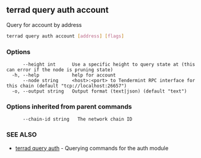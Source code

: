 ## terrad query auth account

Query for account by address

```sh Terrad
terrad query auth account [address] [flags]
```

### Options

```
      --height int      Use a specific height to query state at (this can error if the node is pruning state)
  -h, --help            help for account
      --node string     <host>:<port> to Tendermint RPC interface for this chain (default "tcp://localhost:26657")
  -o, --output string   Output format (text|json) (default "text")
```

### Options inherited from parent commands

```
      --chain-id string   The network chain ID
```

### SEE ALSO

* [terrad query auth](terrad_query_auth.md)	 - Querying commands for the auth module


